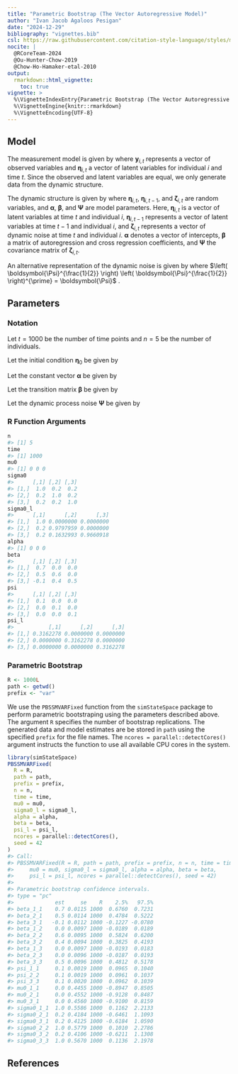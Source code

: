 ```yaml
---
title: "Parametric Bootstrap (The Vector Autoregressive Model)"
author: "Ivan Jacob Agaloos Pesigan"
date: "2024-12-29"
bibliography: "vignettes.bib"
csl: https://raw.githubusercontent.com/citation-style-language/styles/master/apa.csl
nocite: |
  @RCoreTeam-2024
  @Ou-Hunter-Chow-2019
  @Chow-Ho-Hamaker-etal-2010
output:
  rmarkdown::html_vignette:
    toc: true
vignette: >
  %\VignetteIndexEntry{Parametric Bootstrap (The Vector Autoregressive Model)}
  %\VignetteEngine{knitr::rmarkdown}
  %\VignetteEncoding{UTF-8}
---
```






## Model

The measurement model is given by
\begin{equation}
  \mathbf{y}_{i, t}
  =
  \boldsymbol{\eta}_{i, t}
\end{equation}
where $\mathbf{y}_{i, t}$
represents a vector of observed variables
and $\boldsymbol{\eta}_{i, t}$
a vector of latent variables
for individual $i$ and time $t$.
Since the observed and latent variables are equal,
we only generate data
from the dynamic structure.

The dynamic structure is given by
\begin{equation}
  \boldsymbol{\eta}_{i, t}
  =
  \boldsymbol{\alpha}
  +
  \boldsymbol{\beta}
  \boldsymbol{\eta}_{i, t - 1}
  +
  \boldsymbol{\zeta}_{i, t},
  \quad
  \mathrm{with}
  \quad
  \boldsymbol{\zeta}_{i, t}
  \sim
  \mathcal{N}
  \left(
  \mathbf{0},
  \boldsymbol{\Psi}
  \right)
\end{equation}
where
$\boldsymbol{\eta}_{i, t}$,
$\boldsymbol{\eta}_{i, t - 1}$,
and
$\boldsymbol{\zeta}_{i, t}$
are random variables,
and
$\boldsymbol{\alpha}$,
$\boldsymbol{\beta}$,
and
$\boldsymbol{\Psi}$
are model parameters.
Here,
$\boldsymbol{\eta}_{i, t}$
is a vector of latent variables
at time $t$ and individual $i$,
$\boldsymbol{\eta}_{i, t - 1}$
represents a vector of latent variables
at time $t - 1$ and individual $i$,
and
$\boldsymbol{\zeta}_{i, t}$
represents a vector of dynamic noise
at time $t$ and individual $i$.
$\boldsymbol{\alpha}$
denotes a vector of intercepts,
$\boldsymbol{\beta}$
a matrix of autoregression
and cross regression coefficients,
and
$\boldsymbol{\Psi}$
the covariance matrix of
$\boldsymbol{\zeta}_{i, t}$.

An alternative representation of the dynamic noise
is given by
\begin{equation}
  \boldsymbol{\zeta}_{i, t}
  =
  \boldsymbol{\Psi}^{\frac{1}{2}}
  \mathbf{z}_{i, t},
  \quad
  \mathrm{with}
  \quad
  \mathbf{z}_{i, t}
  \sim
  \mathcal{N}
  \left(
  \mathbf{0},
  \mathbf{I}
  \right)
\end{equation}
where
$\left( \boldsymbol{\Psi}^{\frac{1}{2}} \right) \left( \boldsymbol{\Psi}^{\frac{1}{2}} \right)^{\prime} = \boldsymbol{\Psi}$ .

## Parameters

### Notation

Let $t = 1000$ be the number of time points and $n = 5$ be the number of individuals.

Let the initial condition
$\boldsymbol{\eta}_{0}$
be given by

\begin{equation}
\boldsymbol{\eta}_{0} \sim \mathcal{N} \left( \boldsymbol{\mu}_{\boldsymbol{\eta} \mid 0}, \boldsymbol{\Sigma}_{\boldsymbol{\eta} \mid 0} \right)
\end{equation}

\begin{equation}
\boldsymbol{\mu}_{\boldsymbol{\eta} \mid 0}
=
\left(
\begin{array}{c}
  0 \\
  0 \\
  0 \\
\end{array}
\right)
\end{equation}

\begin{equation}
\boldsymbol{\Sigma}_{\boldsymbol{\eta} \mid 0}
=
\left(
\begin{array}{ccc}
  1 & 0.2 & 0.2 \\
  0.2 & 1 & 0.2 \\
  0.2 & 0.2 & 1 \\
\end{array}
\right) .
\end{equation}

Let the constant vector $\boldsymbol{\alpha}$ be given by

\begin{equation}
\boldsymbol{\alpha}
=
\left(
\begin{array}{c}
  0 \\
  0 \\
  0 \\
\end{array}
\right) .
\end{equation}

Let the transition matrix $\boldsymbol{\beta}$ be given by

\begin{equation}
\boldsymbol{\beta}
=
\left(
\begin{array}{ccc}
  0.7 & 0 & 0 \\
  0.5 & 0.6 & 0 \\
  -0.1 & 0.4 & 0.5 \\
\end{array}
\right) .
\end{equation}

Let the dynamic process noise $\boldsymbol{\Psi}$ be given by

\begin{equation}
\boldsymbol{\Psi}
=
\left(
\begin{array}{ccc}
  0.1 & 0 & 0 \\
  0 & 0.1 & 0 \\
  0 & 0 & 0.1 \\
\end{array}
\right) .
\end{equation}

### R Function Arguments


``` r
n
#> [1] 5
time
#> [1] 1000
mu0
#> [1] 0 0 0
sigma0
#>      [,1] [,2] [,3]
#> [1,]  1.0  0.2  0.2
#> [2,]  0.2  1.0  0.2
#> [3,]  0.2  0.2  1.0
sigma0_l
#>      [,1]      [,2]      [,3]
#> [1,]  1.0 0.0000000 0.0000000
#> [2,]  0.2 0.9797959 0.0000000
#> [3,]  0.2 0.1632993 0.9660918
alpha
#> [1] 0 0 0
beta
#>      [,1] [,2] [,3]
#> [1,]  0.7  0.0  0.0
#> [2,]  0.5  0.6  0.0
#> [3,] -0.1  0.4  0.5
psi
#>      [,1] [,2] [,3]
#> [1,]  0.1  0.0  0.0
#> [2,]  0.0  0.1  0.0
#> [3,]  0.0  0.0  0.1
psi_l
#>           [,1]      [,2]      [,3]
#> [1,] 0.3162278 0.0000000 0.0000000
#> [2,] 0.0000000 0.3162278 0.0000000
#> [3,] 0.0000000 0.0000000 0.3162278
```

### Parametric Bootstrap


``` r
R <- 1000L
path <- getwd()
prefix <- "var"
```

We use the `PBSSMVARFixed` function from the `simStateSpace` package to perform parametric bootstraping using the parameters described above.
The argument `R` specifies the number of bootstrap replications.
The generated data and model estimates are be stored in `path` using the specified `prefix` for the file names.
The `ncores = parallel::detectCores()` argument instructs the function to use all available CPU cores in the system.


``` r
library(simStateSpace)
PBSSMVARFixed(
  R = R,
  path = path,
  prefix = prefix,
  n = n,
  time = time,
  mu0 = mu0,
  sigma0_l = sigma0_l,
  alpha = alpha,
  beta = beta,
  psi_l = psi_l,
  ncores = parallel::detectCores(),
  seed = 42
)
#> Call:
#> PBSSMVARFixed(R = R, path = path, prefix = prefix, n = n, time = time, 
#>     mu0 = mu0, sigma0_l = sigma0_l, alpha = alpha, beta = beta, 
#>     psi_l = psi_l, ncores = parallel::detectCores(), seed = 42)
#> 
#> Parametric bootstrap confidence intervals.
#> type = "pc"
#>             est     se    R    2.5%   97.5%
#> beta_1_1    0.7 0.0115 1000  0.6760  0.7231
#> beta_2_1    0.5 0.0114 1000  0.4784  0.5222
#> beta_3_1   -0.1 0.0112 1000 -0.1227 -0.0780
#> beta_1_2    0.0 0.0097 1000 -0.0189  0.0189
#> beta_2_2    0.6 0.0095 1000  0.5824  0.6200
#> beta_3_2    0.4 0.0094 1000  0.3825  0.4193
#> beta_1_3    0.0 0.0097 1000 -0.0193  0.0183
#> beta_2_3    0.0 0.0096 1000 -0.0187  0.0193
#> beta_3_3    0.5 0.0096 1000  0.4812  0.5178
#> psi_1_1     0.1 0.0019 1000  0.0965  0.1040
#> psi_2_2     0.1 0.0019 1000  0.0961  0.1037
#> psi_3_3     0.1 0.0020 1000  0.0962  0.1039
#> mu0_1_1     0.0 0.4455 1000 -0.8947  0.8505
#> mu0_2_1     0.0 0.4552 1000 -0.9128  0.8487
#> mu0_3_1     0.0 0.4560 1000 -0.9100  0.8159
#> sigma0_1_1  1.0 0.5586 1000  0.1162  2.2133
#> sigma0_2_1  0.2 0.4184 1000 -0.6461  1.1093
#> sigma0_3_1  0.2 0.4125 1000 -0.6184  1.0590
#> sigma0_2_2  1.0 0.5779 1000  0.1010  2.2786
#> sigma0_3_2  0.2 0.4106 1000 -0.6211  1.1308
#> sigma0_3_3  1.0 0.5670 1000  0.1136  2.1978
```

## References


